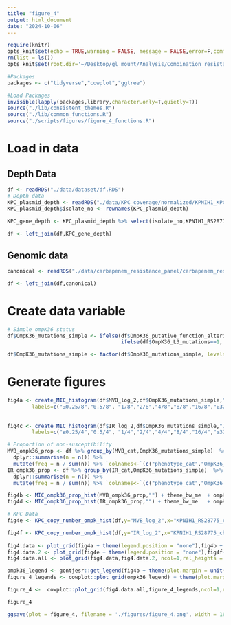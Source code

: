 ```yaml
---
title: "figure_4"
output: html_document
date: "2024-10-06"
---
```


```r
require(knitr)
opts_knit$set(echo = TRUE,warning = FALSE, message = FALSE,error=F,comment=NA) 
rm(list = ls())
opts_knit$set(root.dir='~/Desktop/gl_mount/Analysis/Combination_resistance/pre-intro-blbli-resistance-ms/')
```

```r
#Packages
packages <- c("tidyverse","cowplot","ggtree")

#Load Packages
invisible(lapply(packages,library,character.only=T,quietly=T))
source("./lib/consistent_themes.R")
source("./lib/common_functions.R")
source("./scripts/figures/figure_4_functions.R")
```

# Load in data
## Depth Data
```r
df <- readRDS("./data/dataset/df.RDS")
# Depth data
KPC_plasmid_depth <- readRDS("./data/KPC_coverage/normalized/KPNIH1_KPC_plasmid_depth_by_feature_median_chromosome_normalized.RDS")
KPC_plasmid_depth$isolate_no <- rownames(KPC_plasmid_depth)
                                         
KPC_gene_depth <- KPC_plasmid_depth %>% select(isolate_no,KPNIH1_RS28775_chr_median_norm)

df <- left_join(df,KPC_gene_depth)
```
## Genomic data
```r
canonical <- readRDS("./data/carbapenem_resistance_panel/carbapenem_resistance_panel_matrix.RDS")

df <- left_join(df,canonical)
```

# Create data variable
```r
# Simple ompK36 status
df$OmpK36_mutations_simple <- ifelse(df$OmpK36_putative_function_altering==1 | df$OmpK36_truncation_kleborate==1 ,"Putative function-altering variant (PFAV)",
                                     ifelse(df$OmpK36_L3_mutations==1, "Loop 3 insertion","No loop 3 insertion or PFAV"))

df$OmpK36_mutations_simple <- factor(df$OmpK36_mutations_simple, levels=rev(c("No loop 3 insertion or PFAV","Loop 3 insertion","Putative function-altering variant (PFAV)")))
```

# Generate figures
```r
fig4a <- create_MIC_histogram(df$MVB_log_2,df$OmpK36_mutations_simple,"Meropenem-Vaborbactam","") + scale_x_continuous(breaks=c(-2,-1,0,1,2,3,4,5),
        labels=c("≤0.25/8","0.5/8", "1/8","2/8","4/8","8/8","16/8","≥32/8")) + labs(fill="ompK36 Status") + theme_bw_me + ylim(NA,250) + figure_4_format + ompK36_scale
  
  
fig4c <- create_MIC_histogram(df$IR_log_2,df$OmpK36_mutations_simple,"Imipenem-Relebactam","")+ scale_x_continuous(breaks=c(-2,-1,0,1,2,3,4,5),
        labels=c("≤0.25/4","0.5/4", "1/4","2/4","4/4","8/4","16/4","≥32/4"))  + labs(fill="ompK36 Status") +theme_bw_me  + theme_bw_me + ylim(NA,250) + figure_4_format + ompK36_scale

# Proportion of non-susceptibility
MVB_ompk36_prop <- df %>% group_by(MVB_cat,OmpK36_mutations_simple)  %>%
  dplyr::summarise(n = n()) %>%
  mutate(freq = n / sum(n)) %>% `colnames<-`(c("phenotype_cat","OmpK36_mutations","n","freq"))
IR_ompk36_prop <- df %>% group_by(IR_cat,OmpK36_mutations_simple)  %>%
  dplyr::summarise(n = n()) %>%
  mutate(freq = n / sum(n)) %>% `colnames<-`(c("phenotype_cat","OmpK36_mutations","n","freq"))

fig4b <- MIC_ompk36_prop_hist(MVB_ompk36_prop,"") + theme_bw_me  + ompK36_scale
fig4d <- MIC_ompk36_prop_hist(IR_ompk36_prop,"") + theme_bw_me   + ompK36_scale

# KPC Data 
fig4e <- KPC_copy_number_ompk_hist(df,y="MVB_log_2",x="KPNIH1_RS28775_chr_median_norm",color = "OmpK36_mutations_simple",title="",colors = ompK36_colors) + ylab("Log-2 MVB MIC") + xlab("Log-2 KPC Copy Number") 

fig4f <- KPC_copy_number_ompk_hist(df,y="IR_log_2",x="KPNIH1_RS28775_chr_median_norm",color = "OmpK36_mutations_simple",title="",colors = ompK36_colors) + ylab("Log-2 IR MIC") + xlab("Log-2 KPC Copy Number") 
 
fig4.data <- plot_grid(fig4a + theme(legend.position = "none"),fig4b + theme(legend.position = "none"),fig4c + theme(legend.position = "none"),fig4d+ theme(legend.position = "none"), ncol=2,rel_widths = c(1,0.6,1,0.6),labels = "AUTO",label_size = 24)
fig4.data.2 <- plot_grid(fig4e + theme(legend.position = "none"),fig4f+ theme(legend.position = "none"), ncol=2,labels = c("E","F"),label_size=24)
fig4.data.all <- plot_grid(fig4.data,fig4.data.2, ncol=1,rel_heights = c(1,0.75))

ompk36_legend <- gontjesr::get_legend(fig4b + theme(plot.margin = unit(c(t=-25, 5, b=0, 0), "cm")))
figure_4_legends <- cowplot::plot_grid(ompk36_legend) + theme(plot.margin = unit(c(t=-1 , 5, b=0,0 ), "cm"))

figure_4 <-  cowplot::plot_grid(fig4.data.all,figure_4_legends,ncol=1,rel_heights = c(1,.1)) + theme(plot.margin = unit(c(t=0, 0, b=-1,0 ), "cm"))
```


```r
figure_4
```

```r
ggsave(plot = figure_4, filename = './figures/figure_4.png', width = 16, height = 16,limitsize=FALSE)
```
